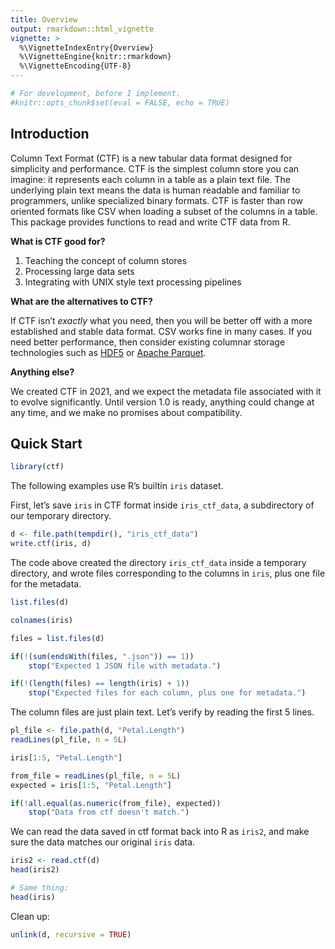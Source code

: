 ```yaml
---
title: Overview
output: rmarkdown::html_vignette
vignette: >
  %\VignetteIndexEntry{Overview}
  %\VignetteEngine{knitr::rmarkdown}
  %\VignetteEncoding{UTF-8}
---
```


```r
# For development, before I implement.
#knitr::opts_chunk$set(eval = FALSE, echo = TRUE)
```

## Introduction

Column Text Format (CTF) is a new tabular data format designed for simplicity and performance.
CTF is the simplest column store you can imagine: it represents each column in a table as a plain text file.
The underlying plain text means the data is human readable and familiar to programmers, unlike specialized binary formats.
CTF is faster than row oriented formats like CSV when loading a subset of the columns in a table.
This package provides functions to read and write CTF data from R.


__What is CTF good for?__

1. Teaching the concept of column stores
3. Processing large data sets
2. Integrating with UNIX style text processing pipelines


__What are the alternatives to CTF?__

If CTF isn't _exactly_ what you need, then you will be better off with a more established and stable data format.
CSV works fine in many cases.
If you need better performance, then consider existing columnar storage technologies such as [HDF5](https://www.hdfgroup.org/) or [Apache Parquet](https://parquet.apache.org/).


__Anything else?__

We created CTF in 2021, and we expect the metadata file associated with it to evolve significantly.
Until version 1.0 is ready, anything could change at any time, and we make no promises about compatibility.


## Quick Start

```R
library(ctf)
```

The following examples use R's builtin `iris` dataset.

First, let's save `iris` in CTF format inside `iris_ctf_data`, a subdirectory of our temporary directory.

```R
d <- file.path(tempdir(), "iris_ctf_data")
write.ctf(iris, d)
```

The code above created the directory `iris_ctf_data` inside a temporary directory, and wrote files corresponding to the columns in `iris`, plus one file for the metadata.

```R
list.files(d)

colnames(iris)
```

```R
files = list.files(d)

if(!(sum(endsWith(files, ".json")) == 1))
    stop("Expected 1 JSON file with metadata.")

if(!(length(files) == length(iris) + 1))
    stop("Expected files for each column, plus one for metadata.")
```

The column files are just plain text.
Let's verify by reading the first 5 lines.

```R
pl_file <- file.path(d, "Petal.Length")
readLines(pl_file, n = 5L)

iris[1:5, "Petal.Length"]
```

```R
from_file = readLines(pl_file, n = 5L)
expected = iris[1:5, "Petal.Length"]

if(!all.equal(as.numeric(from_file), expected))
    stop("Data from ctf doesn't match.")
```

We can read the data saved in ctf format back into R as `iris2`, and make sure the data matches our original `iris` data.

```R
iris2 <- read.ctf(d)
head(iris2)

# Same thing:
head(iris)
```

Clean up:

```R
unlink(d, recursive = TRUE)
```
